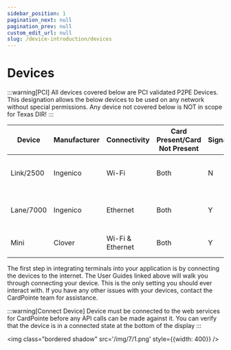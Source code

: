 ```yaml
---
sidebar_position: 1
pagination_next: null
pagination_prev: null
custom_edit_url: null
slug: /device-introduction/devices
---
```


# Devices

:::warning[PCI]
All devices covered below are PCI validated P2PE Devices. This designation allows the below devices to
be used on any network without special permissions. Any device not covered below is NOT in scope for
Texas DIR!
:::

| Device |  Manufacturer |  Connectivity |  Card Present/Card Not Present | Signature | User Guide | 
| --- | --- | --- | --- | --- | --- | 
| Link/2500 | Ingenico | Wi-Fi | Both | N | [Ingenico Link/2500 User Guide](https://support.cardpointe.com/integrated/terminal/link-2500/) | 
|  Lane/7000 | Ingenico | Ethernet | Both | Y | [Ingenico Lane/7000 User Guide](https://support.cardpointe.com/integrated/terminal/lane-7000-8000/) | 
| Mini | Clover|  Wi-Fi & Ethernet | Both | Y | [Clover Mini User Guide](https://support.cardpointe.com/integrated/terminal/mini/) | 

The first step in integrating terminals into your application is by connecting the devices to the internet. The User Guides linked above will walk you through connecting your device. This is the only setting you should ever interact with. If you have any other issues with your devices, contact the CardPointe team for assistance.

:::warning[Connect Device]
Device must be connected to the web services for CardPointe before any API calls can be made against it. You can verify that the device is in a connected state at the bottom of the display
:::

<img class="bordered shadow" src='/img/7/1.png'  style={{width: 400}} />
